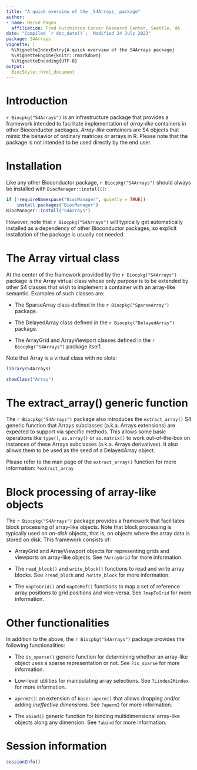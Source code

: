 ```yaml
---
title: "A quick overview of the _S4Arrays_ package"
author:
- name: Hervé Pagès
  affiliation: Fred Hutchinson Cancer Research Center, Seattle, WA
date: "Compiled `r doc_date()`;  Modified 24 July 2023"
package: S4Arrays
vignette: |
  %\VignetteIndexEntry{A quick overview of the S4Arrays package}
  %\VignetteEngine{knitr::rmarkdown}
  %\VignetteEncoding{UTF-8}
output:
  BiocStyle::html_document
---
```



# Introduction

`r Biocpkg("S4Arrays")` is an infrastructure package that provides a
framework intended to facilitate implementation of _array-like_ containers
in other Bioconductor packages. _Array-like_ containers are S4 objects that
mimic the behavior of ordinary matrices or arrays in R. Please note that
the package is not intended to be used directly by the end user.


# Installation

Like any other Bioconductor package, `r Biocpkg("S4Arrays")` should always
be installed with `BiocManager::install()`:
```r
if (!requireNamespace("BiocManager", quietly = TRUE))
    install.packages("BiocManager")
BiocManager::install("S4Arrays")
```
However, note that `r Biocpkg("S4Arrays")` will typically get automatically
installed as a dependency of other Bioconductor packages, so explicit
installation of the package is usually not needed.


# The Array virtual class

At the center of the framework provided by the `r Biocpkg("S4Arrays")`
package is the Array virtual class whose only purpose is to be extended
by other S4 classes that wish to implement a container with an array-like
semantic. Examples of such classes are:

- The SparseArray class defined in the `r Biocpkg("SparseArray")` package.

- The DelayedArray class defined in the `r Biocpkg("DelayedArray")` package.

- The ArrayGrid and ArrayViewport classes defined in the
  `r Biocpkg("S4Arrays")` package itself.

Note that Array is a virtual class with no slots:

```r
library(S4Arrays)

showClass("Array")
```


# The extract_array() generic function

The `r Biocpkg("S4Arrays")` package also introduces the `extract_array()`
S4 generic function that Arrays subclasses (a.k.a. Arrays extensions)
are expected to support via specific methods. This allows some basic
operations like `type()`, `as.array()` or `as.matrix()` to work
out-of-the-box on instances of these Arrays subclasses (a.k.a.
Arrays derivatives). It also allows them to be used as the seed of a
DelayedArray object.

Please refer to the man page of the `extract_array()` function for more
information: `?extract_array`


# Block processing of array-like objects

The `r Biocpkg("S4Arrays")` package provides a framework that facilitates
block processing of array-like objects. Note that block processing is
typically used on _on-disk_ objects, that is, on objects where the array
data is stored on disk. This framework consists of:

- ArrayGrid and ArrayViewport objects for representing grids and viewports
  on array-like objects. See `?ArrayGrid` for more information.

- The `read_block()` and `write_block()` functions to read and write array
  blocks. See `?read_block` and `?write_block` for more information.

- The `mapToGrid()` and `mapToRef()` functions to map a set of reference
  array positions to grid positions and vice-versa. See `?mapToGrid` for
  more information.


# Other functionalities

In addition to the above, the `r Biocpkg("S4Arrays")` package provides
the following functionalities:

- The `is_sparse()` generic function for determining whether an array-like
  object uses a sparse representation or not. See `?is_sparse` for more
  information.

- Low-level utilities for manipulating array selections. See `?Lindex2Mindex`
  for more information.

- `aperm2()`: an extension of `base::aperm()` that allows dropping and/or
  adding _ineffective dimensions_. See `?aperm2` for more information.

- The `abind()` generic function for binding multidimensional array-like
  objects along any dimension. See `?abind` for more information.


# Session information

```r
sessionInfo()
```

